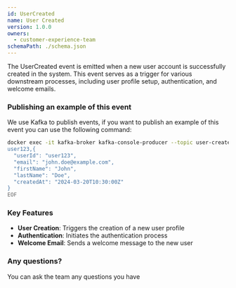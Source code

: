 ```yaml
---
id: UserCreated
name: User Created
version: 1.0.0
owners:
  - customer-experience-team
schemaPath: ./schema.json
---
```


The UserCreated event is emitted when a new user account is successfully created in the system. This event serves as a trigger for various downstream processes, including user profile setup, authentication, and welcome emails.

<NodeGraph />

<SchemaViewer file="schema.json" title="Schema" maxHeight="500px" />

### Publishing an example of this event

We use Kafka to publish events, if you want to publish an example of this event you can use the following command:

```bash frame="none"
docker exec -it kafka-broker kafka-console-producer --topic user-created --bootstrap-server localhost:9092 --property parse.key=true --property key.separator=, << EOF
user123,{
  "userId": "user123",
  "email": "john.doe@example.com",
  "firstName": "John",
  "lastName": "Doe",
  "createdAt": "2024-03-20T10:30:00Z"
}
EOF
```

### Key Features

- **User Creation**: Triggers the creation of a new user profile
- **Authentication**: Initiates the authentication process
- **Welcome Email**: Sends a welcome message to the new user


### Any questions?
You can ask the team any questions you have
